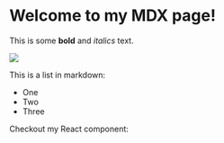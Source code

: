 # Welcome to my MDX page!

This is some **bold** and _italics_ text.

![](https://picsum.photos/200)

This is a list in markdown:

- One
- Two
- Three

Checkout my React component:

